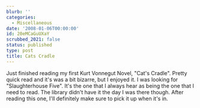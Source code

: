 ```yaml
---
blurb: ''
categories:
  - Miscellaneous
date: '2008-01-06T00:00:00'
id: 20eMCaGuUXaY
scrubbed_2021: false
status: published
type: post
title: Cats Cradle
---
```


Just finished reading my first Kurt Vonnegut Novel, "Cat's Cradle".
Pretty quick read and it's was a bit bizarre, but I enjoyed it. I
was looking for "Slaughterhouse Five". It's the one that I always
hear as being the one that I need to read. The library didn't have
it the day I was there though. After reading this one, I'll
definitely make sure to pick it up when it's in.
